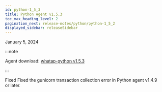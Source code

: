 ```yaml
---
id: python-1_5_3
title: Python Agent v1.5.3
toc_max_heading_level: 2
pagination_next: release-notes/python/python-1_5_2
displayed_sidebar: releaseSidebar
---
```


January 5, 2024

:::note

Agent download: [whatap-python v1.5.3](https://pypi.org/project/whatap-python/1.5.3/)

:::

<Status>Fixed</Status> Fixed the gunicorn transaction collection error in Python agent v1.4.9 or later.
